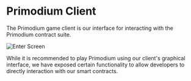 # Primodium Client

The Primodium game client is our interface for interacting with the Primodium contract suite.

![Enter Screen](../public/client.png)

While it is recommended to play Primodium using our client's graphical interface, we have exposed certain functionality to allow developers to directly interaction with our smart contracts.
